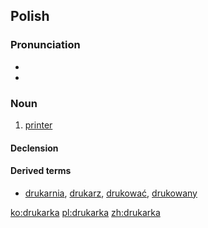 ==Polish==

===Pronunciation===
*{{audio|Pl-drukarka.ogg|audio}}
* {{IPA|[druˈkarka]|lang=pl}}

===Noun===
{{infl|pl|noun|g=f}}

# {{computing|lang=pl}} [[printer]]

====Declension====
{{pl-decl-noun-ka|drukar}}

====Derived terms====
*[[drukarnia]], [[drukarz]], [[drukować]], [[drukowany]]

[[ko:drukarka]]
[[pl:drukarka]]
[[zh:drukarka]]